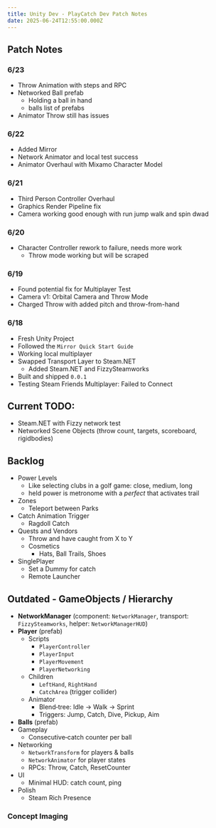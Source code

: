 ```yaml
---
title: Unity Dev - PlayCatch Dev Patch Notes
date: 2025-06-24T12:55:00.000Z
---
```


## Patch Notes


### 6/23

- Throw Animation with steps and RPC 
- Networked Ball prefab
  - Holding a ball in hand
  - balls list of prefabs
- Animator Throw still has issues


### 6/22

- Added Mirror
- Network Animator and local test success
- Animator Overhaul with Mixamo Character Model

### 6/21

- Third Person Controller Overhaul
- Graphics Render Pipeline fix
- Camera working good enough with run jump walk and spin
dwad

### 6/20

- Character Controller rework to failure, needs more work
  - Throw mode working but will be scraped 

### 6/19

- Found potential fix for Multiplayer Test
- Camera v1: Orbital Camera and Throw Mode
- Charged Throw with added pitch and throw-from-hand

### 6/18

- Fresh Unity Project
- Followed the `Mirror Quick Start Guide`
- Working local multiplayer
- Swapped Transport Layer to Steam.NET
  - Added Steam.NET and FizzySteamworks
- Built and shipped `0.0.1`
- Testing Steam Friends Multiplayer: Failed to Connect

## Current TODO:

- Steam.NET with Fizzy network test
- Networked Scene Objects (throw count, targets, scoreboard, rigidbodies)

## Backlog

- Power Levels
  - Like selecting clubs in a golf game: close, medium, long
  - held power is metronome with a *perfect* that activates trail
- Zones
  - Teleport between Parks
- Catch Animation Trigger
  - Ragdoll Catch
- Quests and Vendors
  - Throw and have caught from X to Y
  - Cosmetics
    - Hats, Ball Trails, Shoes
- SinglePlayer
  - Set a Dummy for catch
  - Remote Launcher

## Outdated - GameObjects / Hierarchy

* **NetworkManager** (component: `NetworkManager`, transport: `FizzySteamworks`, helper: `NetworkManagerHUD`)
* **Player** (prefab)
  * Scripts
    * `PlayerController`
    * `PlayerInput`
    * `PlayerMovement`
    * `PlayerNetworking`
  * Children
    * `LeftHand`, `RightHand`
    * `CatchArea` (trigger collider)
  * Animator
    * Blend‑tree: Idle → Walk → Sprint
    * Triggers: Jump, Catch, Dive, Pickup, Aim
* **Balls** (prefab)
* Gameplay
  * Consecutive‑catch counter per ball
* Networking
  * `NetworkTransform` for players & balls
  * `NetworkAnimator` for player states
  * RPCs: Throw, Catch, ResetCounter
* UI
  * Minimal HUD: catch count, ping
* Polish
  * Steam Rich Presence



### Concept Imaging

